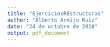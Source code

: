 ```yaml
---
title: "EjerciciosREstructuras"
author: "Alberto Armijo Ruiz"
date: "24 de octubre de 2018"
output: pdf_document
---
```

